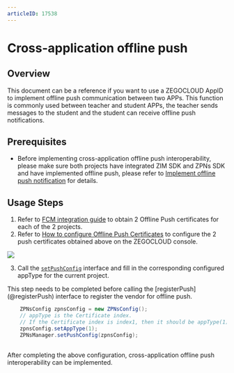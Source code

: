 ```yaml
---
articleID: 17538
---
```

# Cross-application offline push


## Overview

This document can be a reference if you want to use a ZEGOCLOUD AppID to implement offline push communication between two APPs. This function is commonly used between teacher and student APPs, the teacher sends messages to the student and the student can receive offline push notifications.

## Prerequisites

- Before implementing cross-application offline push interoperability, please make sure both projects have integrated ZIM SDK and ZPNs SDK and have implemented offline push, please refer to [Implement offline push notification](./Implement%20offline%20push%20notification.mdx) for details.

## Usage Steps

1. Refer to [FCM integration guide](./Integrate%20FCM.mdx) to obtain 2 Offline Push certificates for each of the 2 projects.
2. Refer to [How to configure Offline Push Certificates](https://www.zegocloud.com/docs/admin-console/offline-push-certificates?platform=all&language=all) to configure the 2 push certificates obtained above on the ZEGOCLOUD console.

<Frame width="512" height="auto" caption="">
  <img src="https://doc-media.zego.im/sdk-doc/Pics/in_app_chat/17538.jpeg" />
</Frame>

3. Call the [`setPushConfig`](@setPushConfig) interface and fill in the corresponding configured appType for the current project.


<Warning title="Warning">
This step needs to be completed before calling the [registerPush](@registerPush) interface to register the vendor for offline push.
</Warning>

```java
    ZPNsConfig zpnsConfig = new ZPNsConfig();
    // appType is the Certificate index.
    // If the Certificate index is index1, then it should be appType(1).
    zpnsConfig.setAppType(1);
    ZPNsManager.setPushConfig(zpnsConfig);
    
```

After completing the above configuration, cross-application offline push interoperability can be implemented.
